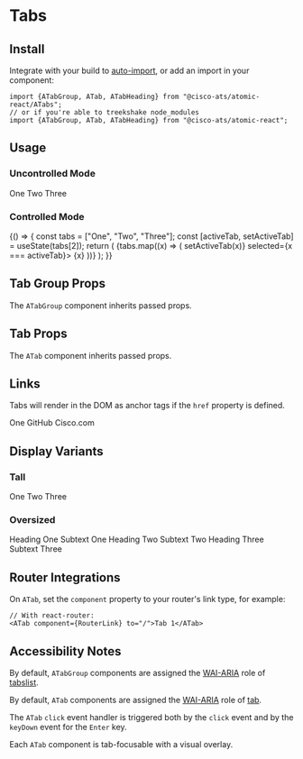 

<Meta title="Components/Tabs" component={ATabGroup} />

# Tabs

## Install

Integrate with your build to [auto-import](?path=/docs/getting-started--page#integrating), or add an import in your component:

```
import {ATabGroup, ATab, ATabHeading} from "@cisco-ats/atomic-react/ATabs";
// or if you're able to treekshake node_modules
import {ATabGroup, ATab, ATabHeading} from "@cisco-ats/atomic-react";
```

## Usage

### Uncontrolled Mode

<Preview>
  <Story name="usage-1">
    <ATabGroup>
      <ATab>One</ATab>
      <ATab>Two</ATab>
      <ATab selected>Three</ATab>
    </ATabGroup>
  </Story>
</Preview>

### Controlled Mode

<Preview>
  <Story name="usage-2">
    <YourComponent>
      {() => {
        const tabs = ["One", "Two", "Three"];
        const [activeTab, setActiveTab] = useState(tabs[2]);
        return (
          <ATabGroup>
            {tabs.map((x) => (
              <ATab
                key={x}
                tabKey={x}
                onClick={() => setActiveTab(x)}
                selected={x === activeTab}>
                {x}
              </ATab>
            ))}
          </ATabGroup>
        );
      }}
    </YourComponent>
  </Story>
</Preview>

## Tab Group Props

The `ATabGroup` component inherits passed props.

<Props of={ATabGroup} />

## Tab Props

The `ATab` component inherits passed props.

<Props of={ATab} />

## Links

Tabs will render in the DOM as anchor tags if the `href` property is defined.

<Preview>
  <Story name="links-1">
    <ATabGroup tall>
      <ATab selected>One</ATab>
      <ATab href="https://www.github.com">GitHub</ATab>
      <ATab href="https://www.cisco.com" target="_blank">
        Cisco.com
      </ATab>
    </ATabGroup>
  </Story>
</Preview>

## Display Variants

### Tall

<Preview>
  <Story name="variants-1">
    <ATabGroup tall>
      <ATab>One</ATab>
      <ATab selected>Two</ATab>
      <ATab>Three</ATab>
    </ATabGroup>
  </Story>
</Preview>

### Oversized

<Preview>
  <Story name="variants-2">
    <ATabGroup oversized>
      <ATab>
        <ATabHeading>Heading One</ATabHeading>
        Subtext One
      </ATab>
      <ATab>
        <ATabHeading>Heading Two</ATabHeading>
        Subtext Two
      </ATab>
      <ATab selected>
        <ATabHeading>Heading Three</ATabHeading>
        Subtext Three
      </ATab>
    </ATabGroup>
  </Story>
</Preview>

## Router Integrations

On `ATab`, set the `component` property to your router's link type, for example:

```
// With react-router:
<ATab component={RouterLink} to="/">Tab 1</ATab>
```

## Accessibility Notes

By default, `ATabGroup` components are assigned the [WAI-ARIA](https://www.w3.org/WAI/standards-guidelines/aria/) role of [tabslist](https://www.w3.org/TR/wai-aria/#tabslist).

By default, `ATab` components are assigned the [WAI-ARIA](https://www.w3.org/WAI/standards-guidelines/aria/) role of [tab](https://www.w3.org/TR/wai-aria/#tab).

The `ATab` `click` event handler is triggered both by the `click` event and by the `keyDown` event for the `Enter` key.

Each `ATab` component is tab-focusable with a visual overlay.
